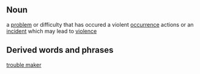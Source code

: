 ==Noun==
a [[problem]] or difficulty that has occured
a violent [[occurrence]]
actions or an [[incident]] which may lead to [[violence]]

==Derived words and phrases==
[[trouble maker]]